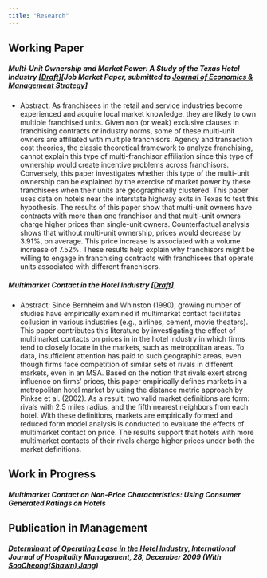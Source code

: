 ```yaml
---
title: "Research"
---
```


## Working Paper
##### Multi-Unit Ownership and Market Power: A Study of the Texas Hotel Industry [[Draft](Koh_JMP.pdf)][Job Market Paper, submitted to [*Journal of Economics & Management Strategy*](https://onlinelibrary.wiley.com/journal/15309134)]
  * Abstract: As franchisees in the retail and service industries become experienced and acquire local market knowledge, they are likely to own multiple franchised units. Given non (or weak) exclusive clauses in franchising contracts or industry norms, some of these multi-unit owners are affiliated with multiple franchisors. Agency and transaction cost theories, the classic theoretical framework to analyze franchising, cannot explain this type of multi-franchisor affiliation since this type of ownership would create incentive problems across franchisors. Conversely, this paper investigates whether this type of the multi-unit ownership can be explained by the exercise of market power by these franchisees when their units are geographically clustered. This paper uses data on hotels near the interstate highway exits in Texas to test this hypothesis. The results of this paper show that multi-unit owners have contracts with more than one franchisor and that multi-unit owners charge higher prices than single-unit owners. Counterfactual analysis shows that without multi-unit ownership, prices would decrease by 3.91%, on average. This price increase is associated with a volume increase of 7.52%. These results help explain why franchisors might be willing to engage in franchising contracts with franchisees that operate units associated with different franchisors.


##### Multimarket Contact in the Hotel Industry [[Draft]](Draft_MMC_8_26_19.pdf)
+ Abstract: Since Bernheim and Whinston (1990), growing number of studies have empirically examined if multimarket contact facilitates collusion in various industries (e.g., airlines, cement, movie theaters). This paper contributes this literature by investigating the effect of multimarket contacts on prices in in the hotel industry in which firms tend to closely locate in the markets, such as metropolitan areas. To data, insufficient attention has paid to such geographic areas, even though firms face competition of similar sets of rivals in different markets, even in an MSA. Based on the notion that rivals exert strong influence on firms’ prices, this paper empirically defines markets in a metropolitan hotel market by using the distance metric approach by Pinkse et al. (2002). As a result, two valid market definitions are form: rivals with 2.5 miles radius, and the fifth nearest neighbors from each hotel. With these definitions, markets are empirically formed and reduced form model analysis is conducted to evaluate the effects of multimarket contact on price. The results support that hotels with more multimarket contacts of their rivals charge higher prices under both the market definitions.

## Work in Progress
##### Multimarket Contact on Non-Price Characteristics: Using Consumer Generated Ratings on Hotels

## Publication in Management
##### [Determinant of Operating Lease in the Hotel Industry](https://www.sciencedirect.com/science/article/pii/S0278431909000346), *International Journal of Hospitality Management*, 28, December 2009 (With [SooCheong(Shawn) Jang](https://www.purdue.edu/hhs/htm/directory/faculty/jang_soocheong.html))
